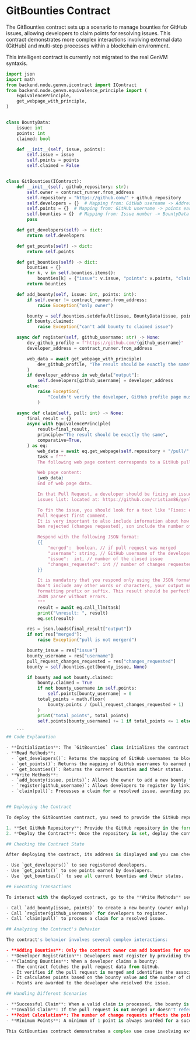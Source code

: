 
# GitBounties Contract

The GitBounties contract sets up a scenario to manage bounties for GitHub issues, allowing developers to claim points for resolving issues. This contract demonstrates more complex interactions involving external data (GitHub) and multi-step processes within a blockchain environment.

<Callout type="info" emoji="🏗️">
    This intelligent contract is currently not migrated to the real GenVM syntaxis.
</Callout>

```python
import json
import math
from backend.node.genvm.icontract import IContract
from backend.node.genvm.equivalence_principle import (
    EquivalencePrinciple,
    get_webpage_with_principle,
)


class BountyData:
    issue: int
    points: int
    claimed: bool

    def __init__(self, issue, points):
        self.issue = issue
        self.points = points
        self.claimed = False


class GitBounties(IContract):
    def __init__(self, github_repository: str):
        self.owner = contract_runner.from_address
        self.repository = "https://github.com/" + github_repository
        self.developers = {}  # Mapping from: GitHub username -> Address
        self.points = {}  # Mapping from: GitHub username -> points earned
        self.bounties = {}  # Mapping from: Issue number -> BountyData
        pass

    def get_developers(self) -> dict:
        return self.developers

    def get_points(self) -> dict:
        return self.points

    def get_bounties(self) -> dict:
        bounties = {}
        for k, v in self.bounties.items():
            bounties[k] = {"issue": v.issue, "points": v.points, "claimed": v.claimed}
        return bounties

    def add_bounty(self, issue: int, points: int):
        if self.owner != contract_runner.from_address:
            raise Exception("only owner")

        bounty = self.bounties.setdefault(issue, BountyData(issue, points))
        if bounty.claimed:
            raise Exception("can't add bounty to claimed issue")

    async def register(self, github_username: str) -> None:
        dev_github_profile = f"https://github.com/{github_username}"
        developer_address = contract_runner.from_address

        web_data = await get_webpage_with_principle(
            dev_github_profile, "The result should be exactly the same"
        )
        if developer_address in web_data["output"]:
            self.developers[github_username] = developer_address
        else:
            raise Exception(
                "Couldn't verify the developer, GitHub profile page must have the given address on its bio"
            )

    async def claim(self, pull: int) -> None:
        final_result = {}
        async with EquivalencePrinciple(
            result=final_result,
            principle="The result should be exactly the same",
            comparative=True,
        ) as eq:
            web_data = await eq.get_webpage(self.repository + "/pull/" + str(pull))
            task = f"""
            The following web page content corresponds to a GitHub pull request.

            Web page content:
            {web_data}
            End of web page data.

            In that Pull Request, a developer should be fixing an issue from the repository 
            issues list: located at: https://github.com/cristiam86/genlayer-hackaton/issues

            To fin the issue, you should look for a text like "Fixes: #<issue_number>" in the 
            Pull Request first comment.
            It is very important to also include information about how many times a given PR has
            ben rejected (changes requested), son include the number of those as well.

            Respond with the following JSON format:
            {{
                "merged":  boolean, // if pull request was merged
                "username": string, // GitHub username of the developer who opened a pull request
                "issue":  int, // number of the closed issue
                "changes_requested": int // number of changes requested for the given pull request  
            }}

            It is mandatory that you respond only using the JSON format above, nothing else.
            Don't include any other words or characters, your output must be only JSON without any
            formatting prefix or suffix. This result should be perfectly parseable by a
            JSON parser without errors.
            """
            result = await eq.call_llm(task)
            print("\nresult: ", result)
            eq.set(result)

        res = json.loads(final_result["output"])
        if not res["merged"]:
            raise Exception("pull is not mergerd")

        bounty_issue = res["issue"]
        bounty_username = res["username"]
        pull_request_changes_requested = res["changes_requested"]
        bounty = self.bounties.get(bounty_issue, None)

        if bounty and not bounty.claimed:
            bounty.claimed = True
            if not bounty_username in self.points:
                self.points[bounty_username] = 0
            total_points = math.floor(
                bounty.points / (pull_request_changes_requested + 1)
            )
            print("total_points", total_points)
            self.points[bounty_username] += 1 if total_points <= 1 else total_points

    ```
## Code Explanation

- **Initialization**: The `GitBounties` class initializes the contract with a GitHub repository, setting up data structures for developers, points, and bounties.
- **Read Methods**:
  - `get_developers()`: Returns the mapping of GitHub usernames to blockchain addresses.
  - `get_points()`: Returns the mapping of GitHub usernames to earned points.
  - `get_bounties()`: Returns the current bounties and their status.
- **Write Methods**:
  - `add_bounty(issue, points)`: Allows the owner to add a new bounty for an issue.
  - `register(github_username)`: Allows developers to register by linking their GitHub profile to their blockchain address.
  - `claim(pull)`: Processes a claim for a resolved issue, awarding points based on the bounty and the number of change requests asked by reviewers.


## Deploying the Contract

To deploy the GitBounties contract, you need to provide the GitHub repository:

1. **Set GitHub Repository**: Provide the GitHub repository in the format "username/repository".
2. **Deploy the Contract**: Once the repository is set, deploy the contract to make it ready for interaction.

## Checking the Contract State

After deploying the contract, its address is displayed and you can check its state in the **Read Methods** section.

- Use `get_developers()` to see registered developers.
- Use `get_points()` to see points earned by developers.
- Use `get_bounties()` to see all current bounties and their status.

## Executing Transactions

To interact with the deployed contract, go to the **Write Methods** section. Here, you can:

- Call `add_bounty(issue, points)` to create a new bounty (owner only).
- Call `register(github_username)` for developers to register.
- Call `claim(pull)` to process a claim for a resolved issue.

## Analyzing the Contract's Behavior

The contract's behavior involves several complex interactions:

- **Adding Bounties**: Only the contract owner can add bounties for specific issues.
- **Developer Registration**: Developers must register by providing their GitHub username. The contract verifies that their address has been added to their GitHub profile.
- **Claiming Bounties**: When a developer claims a bounty:
  - The contract fetches the pull request data from GitHub.
  - It verifies if the pull request is merged and identifies the associated issue.
  - It calculates points based on the bounty value and the number of change requests.
  - Points are awarded to the developer who resolved the issue.

## Handling Different Scenarios

- **Successful Claim**: When a valid claim is processed, the bounty is marked as claimed, and points are awarded to the developer.
- **Invalid Claim**: If the pull request is not merged or doesn't reference a valid bounty, the claim is rejected.
- **Point Calculation**: The number of change requests affects the points awarded, with more changes resulting in fewer points.
- **Minimum Points**: A minimum of 1 point is always awarded for a successful claim.

This GitBounties contract demonstrates a complex use case involving external data integration, multi-step verification processes, and dynamic point calculation. It showcases how blockchain contracts can interact with real-world systems to create incentive structures for open-source contributions.